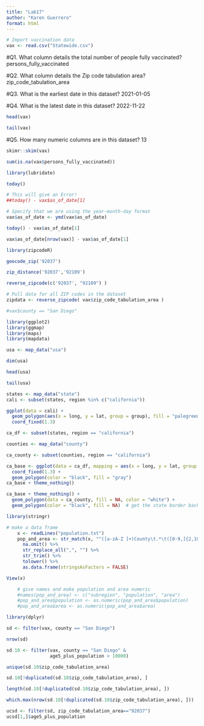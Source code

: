 ```yaml
---
title: "Lab17"
author: "Karen Guerrero"
format: html
---
```

```r
# Import vaccination data
vax <- read.csv("Statewide.csv")
```

#Q1. What column details the total number of people fully vaccinated?
persons_fully_vaccinated

#Q2. What column details the Zip code tabulation area? 
zip_code_tabulation_area

#Q3. What is the earliest date in this dataset?
2021-01-05

#Q4. What is the latest date in this dataset? 
2022-11-22


```r
head(vax)
```
```r
tail(vax)
```

#Q5. How many numeric columns are in this dataset?
13

```r
skimr::skim(vax)
```


```r
sum(is.na(vax$persons_fully_vaccinated))
```


```r
library(lubridate)
```

```r
today()
```

```r
# This will give an Error!
##today() - vax$as_of_date[1]
```

```r
# Specify that we are using the year-month-day format
vax$as_of_date <- ymd(vax$as_of_date)
```

```r
today() - vax$as_of_date[1]
```

```r
vax$as_of_date[nrow(vax)] - vax$as_of_date[1]
```

```r
library(zipcodeR)
```

```r
geocode_zip('92037')
```

```r
zip_distance('92037','92109')
```

```r
reverse_zipcode(c('92037', "92109") )
```

```r
# Pull data for all ZIP codes in the dataset
zipdata <- reverse_zipcode( vax$zip_code_tabulation_area )
```


```r
#vax$county == "San Diego"
```

```r
library(ggplot2)
library(ggmap)
library(maps)
library(mapdata)
```

```r
usa <- map_data("usa")
```

```r
dim(usa)
```

```r
head(usa)
```
```r
tail(usa)
```

```r
states <- map_data("state")
cali <- subset(states, region %in% c("california"))
```

```r
ggplot(data = cali) + 
  geom_polygon(aes(x = long, y = lat, group = group), fill = "palegreen", color = "black") + 
  coord_fixed(1.3)
```

```r
ca_df <- subset(states, region == "california")
```

```r
counties <- map_data("county")
```

```r
ca_county <- subset(counties, region == "california")
```

```r
ca_base <- ggplot(data = ca_df, mapping = aes(x = long, y = lat, group = group)) + 
  coord_fixed(1.3) + 
  geom_polygon(color = "black", fill = "gray")
ca_base + theme_nothing()
```

```r
ca_base + theme_nothing() + 
  geom_polygon(data = ca_county, fill = NA, color = "white") +
  geom_polygon(color = "black", fill = NA)  # get the state border back on top
```


```r
library(stringr)
```

```r
# make a data frame
    x <- readLines("population.txt")
    pop_and_area <- str_match(x, "^([a-zA-Z ]+)County\t.*\t([0-9,]{2,10})\t([0-9,]{2,10}) sq mi$")[, -1] %>%
      na.omit() %>%
      str_replace_all(",", "") %>% 
      str_trim() %>%
      tolower() %>%
      as.data.frame(stringsAsFactors = FALSE)
```

```r
View(x)
```


```r
    # give names and make population and area numeric
    #names(pop_and_area) <- c("subregion", "population", "area")
    #pop_and_area$population <- as.numeric(pop_and_area$population)
    #pop_and_area$area <- as.numeric(pop_and_area$area)
```










```r
library(dplyr)
```

```r
sd <- filter(vax, county == "San Diego")
```

```r
nrow(sd)
```

```r
sd.10 <- filter(vax, county == "San Diego" &
                age5_plus_population > 10000)
```

```r
unique(sd.10$zip_code_tabulation_area)
```

```r
sd.10[!duplicated(sd.10$zip_code_tabulation_area), ]
```

```r
length(sd.10[!duplicated(sd.10$zip_code_tabulation_area), ])
```

```r
which.max(nrow(sd.10[!duplicated(sd.10$zip_code_tabulation_area), ]))
```

```r
ucsd <- filter(sd, zip_code_tabulation_area=="92037")
ucsd[1,]$age5_plus_population
```
